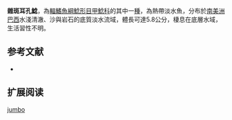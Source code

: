 {{Speciesbox
| name = 雜斑耳孔鯰
| image = 
| image_width = 250px
| image_caption = 
| status = NE
| status_system = IUCN3.1
| genus = Parotocinclus
| species = jumbo
| authority = Britski & Garavello, 2002
| synonyms = 
}}

'''雜斑耳孔鯰'''，為[[輻鰭魚綱|輻鰭魚綱]][[鯰形目|鯰形目]][[甲鯰科|甲鯰科]]的其中一[[種|種]]，為熱帶淡水魚，分布於[[南美洲|南美洲]][[巴西|巴西]]水淺清澈、沙與岩石的底質淡水流域，體長可達5.8公分，棲息在底層水域，生活習性不明。

==参考文献==
*{{FishBase_species|genus=Parotocinclus|species=jumbo|year=2014|month=12}}

== 扩展阅读 ==
{{refbegin}}
{{wikispecies-inline|Parotocinclus jumbo|雜斑耳孔鯰}}
{{refend}}
{{Taxonbar|from=Q145832}}

[[Category:耳孔鯰屬|jumbo]]